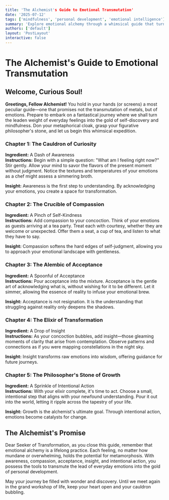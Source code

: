 ```yaml
---
title: 'The Alchemist's Guide to Emotional Transmutation'
date: '2025-07-12'
tags: ['mindfulness', 'personal development', 'emotional intelligence']
summary: 'Explore emotional alchemy through a whimsical guide that turns everyday feelings into transformative gold.'
authors: ['default']
layout: 'PostLayout'
interactive: false
---
```


# The Alchemist's Guide to Emotional Transmutation

## Welcome, Curious Soul!

**Greetings, Fellow Alchemist!** You hold in your hands (or screens) a most peculiar guide—one that promises not the transmutation of metals, but of emotions. Prepare to embark on a fantastical journey where we shall turn the leaden weight of everyday feelings into the gold of self-discovery and mindfulness. Don your metaphorical cloak, grasp your figurative philosopher's stone, and let us begin this whimsical expedition.

### Chapter 1: The Cauldron of Curiosity

**Ingredient:** A Dash of Awareness  
**Instructions:** Begin with a simple question: "What am I feeling right now?" Stir gently. Allow your mind to savor the flavors of the present moment without judgment. Notice the textures and temperatures of your emotions as a chef might assess a simmering broth.

**Insight:** Awareness is the first step to understanding. By acknowledging your emotions, you create a space for transformation.

### Chapter 2: The Crucible of Compassion

**Ingredient:** A Pinch of Self-Kindness  
**Instructions:** Add compassion to your concoction. Think of your emotions as guests arriving at a tea party. Treat each with courtesy, whether they are welcome or unexpected. Offer them a seat, a cup of tea, and listen to what they have to say.

**Insight:** Compassion softens the hard edges of self-judgment, allowing you to approach your emotional landscape with gentleness.

### Chapter 3: The Alembic of Acceptance

**Ingredient:** A Spoonful of Acceptance  
**Instructions:** Pour acceptance into the mixture. Acceptance is the gentle art of acknowledging what is, without wishing for it to be different. Let it simmer, allowing the essence of reality to infuse your emotional brew.

**Insight:** Acceptance is not resignation. It is the understanding that struggling against reality only deepens the shadows.

### Chapter 4: The Elixir of Transformation

**Ingredient:** A Drop of Insight  
**Instructions:** As your concoction bubbles, add insight—those gleaming moments of clarity that arise from contemplation. Observe patterns and connections as if you were mapping constellations in the night sky.

**Insight:** Insight transforms raw emotions into wisdom, offering guidance for future journeys.

### Chapter 5: The Philosopher's Stone of Growth

**Ingredient:** A Sprinkle of Intentional Action  
**Instructions:** With your elixir complete, it's time to act. Choose a small, intentional step that aligns with your newfound understanding. Pour it out into the world, letting it ripple across the tapestry of your life.

**Insight:** Growth is the alchemist's ultimate goal. Through intentional action, emotions become catalysts for change.

## The Alchemist's Promise

Dear Seeker of Transformation, as you close this guide, remember that emotional alchemy is a lifelong practice. Each feeling, no matter how mundane or overwhelming, holds the potential for metamorphosis. With awareness, compassion, acceptance, insight, and intentional action, you possess the tools to transmute the lead of everyday emotions into the gold of personal development.

May your journey be filled with wonder and discovery. Until we meet again in the grand workshop of life, keep your heart open and your cauldron bubbling.